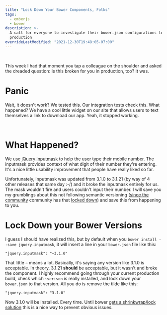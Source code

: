 ```yaml
---
title: "Lock Down Your Bower Components, Folks"
tags:
  - emberjs
  - bower
description: >-
  A call for everyone to investigate their bower.json configurations to ensure they know what's being deployed to
  production
overrideLastModified: "2021-12-30T19:48:05-07:00"
---
```



<MdxImage src={Bower} alt="Bower Logo" />
<br />

This week I had that moment you tap a colleague on the shoulder and asked the dreaded question: Is this broken for you
in production, too? It was.

# Panic

Wait, it doesn't work? We tested this. Our integration tests check this. What happened? We have a cool little widget on
our site that allows users to text themselves a link to download our app. Yeah, it stopped working.

<MdxImage src={TextLink} alt="Screenshot of the Text A Link widget" />
<br />

# What Happened?

We use [jQuery inputmask](https://github.com/RobinHerbots/jquery.inputmask) to help the user type their mobile number.
The inputmask provides context of what digit of their number they're entering. It's a nice little usability improvement
that people have really liked so far.

Unfortunately, inputmask was updated from 3.1.0 to 3.1.21 (by way of 4 other releases that same day :-/) and it broke
the inputmask entirely for us. The mask wouldn't fire and users couldn't input their number. I will save you my
grumblings about this not following semantic versioning
([since the community](https://news.ycombinator.com/item?id=8244700) community has that
[locked down](https://gist.github.com/jashkenas/cbd2b088e20279ae2c8e)) and save this from happening to you.

# Lock Down your Bower Versions

I guess I should have realized this, but by default when you `bower install --save jquery.inputmask`, it will insert a
line in your `bower.json` file like this:

    "jquery.inputmask": "~3.1.0"

That little `~` means a lot. Basically, it's saying any version like 3.1.0 is acceptable. In theory, 3.1.21 **should**
be acceptable, but it wasn't and broke the component. I highly recommend going through your current production build,
check which `~verison` is really installed, and lock down your `bower.json` to that version. All you do is remove the
tilde like this:

    "jquery.inputmask": "3.1.0"

Now 3.1.0 will be installed. Every time. Until bower
[gets a shrinkwrap/lock solution](https://github.com/bower/bower/issues/505) this is a nice way to prevent obvious
issues.
